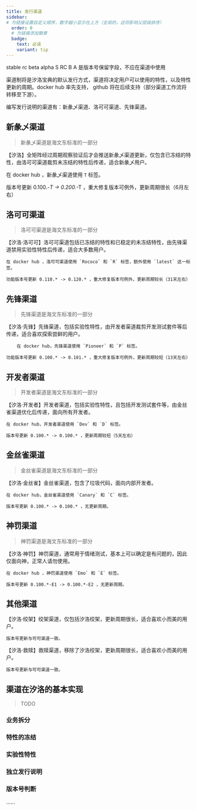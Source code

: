 ---
title: 发行渠道
sidebar:
# 为链接设置自定义顺序，数字越小显示在上方（全局的，这将影响父层级排序）
  order: 0
  # 为链接添加徽章
  badge:
    text: 必读
    variant: tip
---


<BannerTopPrLock />

<Aside>stable rc beta alpha S RC B A 是版本号保留字段，不应在渠道中使用</Aside>

渠道制将是汐洛宝典的默认发行方式，渠道将决定用户可以使用的特性，以及特性更新的周期。docker hub 率先支持， github 将在后续支持（部分渠道工作流将转移至下游）。

<Aside type="tip" title="发行说明">

编写发行说明的渠道有：新彖乄渠道、洛可可渠道、先锋渠道。

</Aside>

## 新彖乄渠道

> 新彖乄渠道是海文东标准的一部分

<Card title="T" icon="seti:happenings">
【汐洛】全矩阵经过周期观察验证后才会推送新彖乄渠道更新，仅包含已冻结的特性，由洛可可渠道裁剪未冻结的特性后传递，适合新彖乄用户。

在 docker hub ，新彖乄渠道使用 `T` 标签。

版本号更新 0.100.*-T -> 0.200.*-T ，重大修复版本可例外，更新周期很长（6月左右）
</Card>

## 洛可可渠道

> 洛可可渠道是海文东标准的一部分

  <Card title="Rococo & R" icon="seti:plan">
    【汐洛·洛可可】洛可可渠道包括已冻结的特性和已稳定的未冻结特性，由先锋渠道禁用实验性特性后传递，适合大多数用户。

    在 docker hub ，洛可可渠道使用 `Rococo` 和 `R` 标签，额外使用 `latest` 这一标签。

    功能版本号更新 0.110.* -> 0.120.* ，重大修复版本可例外，更新周期较长（31天左右）
  </Card>


## 先锋渠道

> 先锋渠道是海文东标准的一部分

  <Card title="Pioneer & P" icon="seti:plan">
    【汐洛·先锋】先锋渠道，包括实验性特性，由开发者渠道裁剪开发测试套件等后传递，适合喜欢探索尝鲜的用户。

        在 docker hub，先锋渠道使用 `Pioneer` 和 `P` 标签。

    功能版本号更新 0.100.* -> 0.101.* ，重大修复版本可例外，更新周期较短（13天左右）
  </Card>

## 开发者渠道

> 开发者渠道是海文东标准的一部分

  <Card title="Dev & D" icon="seti:plan">
    【汐洛·开发者】开发者渠道，包括实验性特性，且包括开发测试套件等，由金丝雀渠道优化后传递，面向所有开发者。

    在 docker hub，开发者渠道使用 `Dev` 和 `D` 标签。

    版本号更新 0.100.* -> 0.100.* ，更新周期较短（5天左右）
  </Card>

## 金丝雀渠道

> 金丝雀渠道是海文东标准的一部分

  <Card title="Canary & C" icon="seti:plan">
    【汐洛·金丝雀】金丝雀渠道，包含了垃圾代码，面向内部开发者。

    在 docker hub，金丝雀渠道使用 `Canary` 和 `C` 标签。

    版本号更新 0.100.* -> 0.100.* ，无更新周期。
  </Card>

## 神罚渠道

> 神罚渠道是海文东标准的一部分

  <Card title="Emo & E" icon="seti:plan">
    【汐洛·神罚】神罚渠道，通常用于情绪测试，基本上可以确定是有问题的，因此仅面向神，正常人请勿使用。

    在 docker hub ，神罚渠道使用 `Emo` 和 `E` 标签。

    版本号更新 0.100.*-E1 -> 0.100.*-E2 ，无更新周期。
  </Card>

## 其他渠道

  <Card title="Gibbet & G" icon="seti:plan">
    【汐洛·绞架】绞架渠道，仅包括汐洛绞架，更新周期很长，适合喜欢小而美的用户。

    版本号更新与可可渠道一致。
  </Card>
  <Card title="Salvation & S" icon="seti:plan">
    【汐洛·救赎】救赎渠道，移除了汐洛绞架，更新周期很长，适合喜欢小而美的用户。

    版本号更新与可可渠道一致。
  </Card>


## 渠道在汐洛的基本实现

> TODO

### 业务拆分

### 特性的冻结

### 实验性特性

### 独立发行说明

### 版本号判断

……
